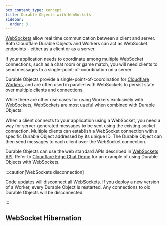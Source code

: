 ```yaml
---
pcx_content_type: concept
title: Durable Objects with WebSockets
sidebar:
  order: 3
---
```


[WebSockets](/durable-objects/api/websockets/) allow real time communication between a client and server. Both Cloudflare Durable Objects and Workers can act as WebSocket endpoints – either as a client or as a server.

If your application needs to coordinate among multiple WebSocket connections, such as a chat room or game match, you will need clients to send messages to a single-point-of-coordination on a server.

Durable Objects provide a single-point-of-coordination for [Cloudflare Workers](/workers/), and are often used in parallel with WebSockets to persist state over multiple clients and connections.

While there are other use cases for using Workers exclusively with WebSockets, WebSockets are most useful when combined with Durable Objects.

When a client connects to your application using a WebSocket, you need a way for server-generated messages to be sent using the existing socket connection. Multiple clients can establish a WebSocket connection with a specific Durable Object addressed by its unique ID. The Durable Object can then send messages to each client over the WebSocket connection.

Durable Objects can use the web standard APIs described in [WebSockets API](/durable-objects/api/websockets/). Refer to [Cloudflare Edge Chat Demo](https://github.com/cloudflare/workers-chat-demo) for an example of using Durable Objects with WebSockets.

:::caution[WebSockets disconnection]

Code updates will disconnect all WebSockets. If you deploy a new version of a Worker, every Durable Object is restarted. Any connections to old Durable Objects will be disconnected.

:::

## WebSocket Hibernation

The WebSocket Hibernation API allows a Durable Object that is not currently running an event handler (such as handling a WebSocket message, HTTP request, or [alarms](/durable-objects/api/alarms/)) to be removed from memory while keeping its WebSockets connected ("hibernation").

:::note

Hibernation is only supported when a Durable Object acts as a WebSocket server. Outgoing WebSockets cannot be hibernated as of now.

:::

A Durable Object with WebSockets created via the Hibernation API will not incur billable [Duration (GB-s) charges](/durable-objects/platform/pricing/) during periods of inactivity, unlike Durable Objects using the [regular WebSockets API](/workers/runtime-apis/websockets/). Note that other events, for example [alarms](/durable-objects/api/alarms/), can prevent a Durable Object from being inactive and therefore prevent this cost savings.

The WebSocket Hibernation API includes:

- Cloudflare-specific extensions to the web standard WebSocket API.
- Related methods on the [`state`](/durable-objects/api/websockets/#state-methods) of the Durable Object.
- [Handler methods](/durable-objects/api/websockets/#handler-methods) that a Durable Object can implement for processing WebSocket events.

The WebSocket Hibernation API enables you to terminate (not proxy) WebSocket connections within a Durable Object, and push messages to all connected clients based on state stored within the [Storage API](/durable-objects/api/storage-api/), HTTP fetches to external services, and/or data stored in [R2](/r2/) and [Workers KV](/kv/api/).

For WebSocket proxy use cases, refer to the [standard WebSocket API documentation](/workers/examples/websockets/#write-a-websocket-client).

If an event occurs for a hibernated Durable Object's corresponding handler method, it will return to memory. This will call the Durable Object's constructor, so it is best to minimize work in the constructor when using WebSocket hibernation.

:::caution[Support for local development]

Prior to `wrangler@3.13.2` and Miniflare `v3.20231016.0`, WebSockets did not hibernate when using local development environments such as `wrangler dev` or Miniflare.

If you are using older versions, note that while hibernatable WebSocket events such as [`webSocketMessage()`](/durable-objects/api/websockets/#websocketmessage) will still be delivered, the Durable Object will never be evicted from memory.

:::

---

## Related resources

- Refer to [Build a WebSocket server with WebSocket Hibernation](/durable-objects/examples/websocket-hibernation-server/) to learn more about building a WebSocket server using WebSocket Hibernation on Durable Objects and Workers.
